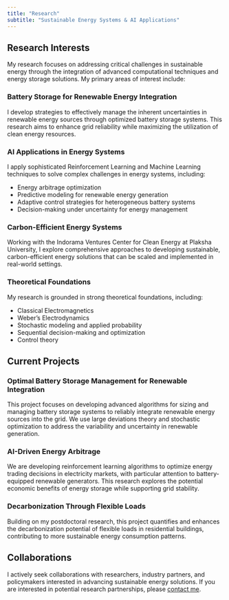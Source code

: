 ```yaml
---
title: "Research"
subtitle: "Sustainable Energy Systems & AI Applications"
---
```


## Research Interests

My research focuses on addressing critical challenges in sustainable energy through the integration of advanced computational techniques and energy storage solutions. My primary areas of interest include:

### Battery Storage for Renewable Energy Integration

I develop strategies to effectively manage the inherent uncertainties in renewable energy sources through optimized battery storage systems. This research aims to enhance grid reliability while maximizing the utilization of clean energy resources.

### AI Applications in Energy Systems

I apply sophisticated Reinforcement Learning and Machine Learning techniques to solve complex challenges in energy systems, including:

- Energy arbitrage optimization
- Predictive modeling for renewable energy generation
- Adaptive control strategies for heterogeneous battery systems
- Decision-making under uncertainty for energy management

### Carbon-Efficient Energy Systems

Working with the Indorama Ventures Center for Clean Energy at Plaksha University, I explore comprehensive approaches to developing sustainable, carbon-efficient energy solutions that can be scaled and implemented in real-world settings.

### Theoretical Foundations

My research is grounded in strong theoretical foundations, including:

- Classical Electromagnetics
- Weber's Electrodynamics
- Stochastic modeling and applied probability
- Sequential decision-making and optimization
- Control theory

## Current Projects

### Optimal Battery Storage Management for Renewable Integration

This project focuses on developing advanced algorithms for sizing and managing battery storage systems to reliably integrate renewable energy sources into the grid. We use large deviations theory and stochastic optimization to address the variability and uncertainty in renewable generation.

### AI-Driven Energy Arbitrage

We are developing reinforcement learning algorithms to optimize energy trading decisions in electricity markets, with particular attention to battery-equipped renewable generators. This research explores the potential economic benefits of energy storage while supporting grid stability.

### Decarbonization Through Flexible Loads

Building on my postdoctoral research, this project quantifies and enhances the decarbonization potential of flexible loads in residential buildings, contributing to more sustainable energy consumption patterns.

## Collaborations

I actively seek collaborations with researchers, industry partners, and policymakers interested in advancing sustainable energy solutions. If you are interested in potential research partnerships, please [contact me](contact.qmd).
